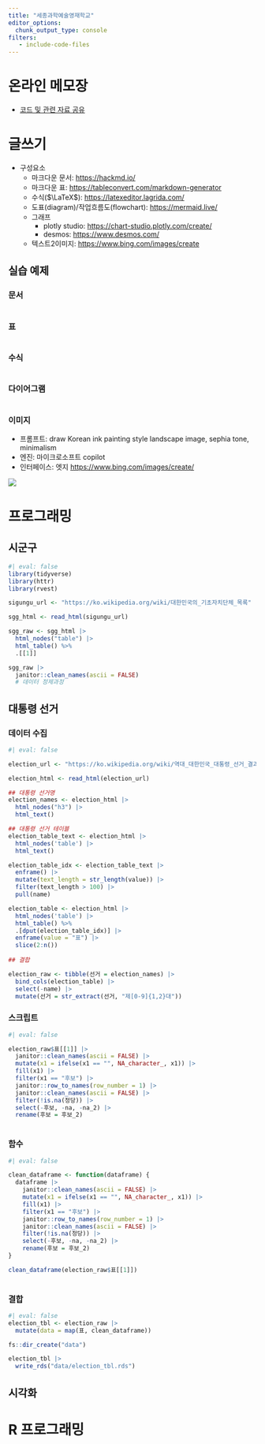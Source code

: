 ```yaml
---
title: "세종과학예술영재학교"
editor_options: 
  chunk_output_type: console
filters:
   - include-code-files
---
```




# 온라인 메모장

- [코드 및 관련 자료 공유](https://hackmd.io/@_NnKkWt7T5iYIToOD1QWRg/HJBRLC3D6)

# 글쓰기

- 구성요소
  - 마크다운 문서: <https://hackmd.io/>
  - 마크다운 표: <https://tableconvert.com/markdown-generator>
  - 수식($\LaTeX$): <https://latexeditor.lagrida.com/>
  - 도표(diagram)/작업흐름도(flowchart): <https://mermaid.live/>
  - 그래프
    - plotly studio: <https://chart-studio.plotly.com/create/>
    - desmos: <https://www.desmos.com/>
  - 텍스트2이미지: <https://www.bing.com/images/create>  


## 실습 예제 

::: {.panel-tabset}

### 문서

```.python
```

### 표

```.python
```

### 수식

```.python
```

### 다이어그램

```.python
```

### 이미지

- 프롬프트: draw Korean ink painting style landscape image, sephia tone, minimalism
- 엔진: 마이크로소프트 copilot
- 인터페이스: 엣지 <https://www.bing.com/images/create/>

![](images/_f9e38cf4-8c32-4d51-8b18-2b55328426a3.jpg)


:::



# 프로그래밍

## 시군구

```r
#| eval: false
library(tidyverse)
library(httr)
library(rvest)

sigungu_url <- "https://ko.wikipedia.org/wiki/대한민국의_기초자치단체_목록"

sgg_html <- read_html(sigungu_url)

sgg_raw <- sgg_html |> 
  html_nodes("table") |>
  html_table() %>%
  .[[1]]

sgg_raw |> 
  janitor::clean_names(ascii = FALSE)  
  # 데이터 정제과정

```


## 대통령 선거

### 데이터 수집

```r
#| eval: false

election_url <- "https://ko.wikipedia.org/wiki/역대_대한민국_대통령_선거_결과"

election_html <- read_html(election_url)

## 대통령 선거명
election_names <- election_html |> 
  html_nodes("h3") |> 
  html_text()

## 대통령 선거 테이블
election_table_text <- election_html |> 
  html_nodes('table') |> 
  html_text() 

election_table_idx <- election_table_text |> 
  enframe() |> 
  mutate(text_length = str_length(value)) |> 
  filter(text_length > 100) |> 
  pull(name)

election_table <- election_html |> 
  html_nodes('table') |> 
  html_table() %>%
  .[dput(election_table_idx)] |> 
  enframe(value = "표") |> 
  slice(2:n())
  
## 결합

election_raw <- tibble(선거 = election_names) |> 
  bind_cols(election_table) |> 
  select(-name) |> 
  mutate(선거 = str_extract(선거, "제[0-9]{1,2}대"))

```

### 스크립트

```r
#| eval: false

election_raw$표[[1]] |> 
  janitor::clean_names(ascii = FALSE) |> 
  mutate(x1 = ifelse(x1 == "", NA_character_, x1)) |> 
  fill(x1) |> 
  filter(x1 == "후보") |> 
  janitor::row_to_names(row_number = 1) |> 
  janitor::clean_names(ascii = FALSE) |>
  filter(!is.na(정당)) |> 
  select(-후보, -na, -na_2) |> 
  rename(후보 = 후보_2)
  
```


### 함수

```r
#| eval: false

clean_dataframe <- function(dataframe) {
  dataframe |> 
    janitor::clean_names(ascii = FALSE) |> 
    mutate(x1 = ifelse(x1 == "", NA_character_, x1)) |> 
    fill(x1) |> 
    filter(x1 == "후보") |> 
    janitor::row_to_names(row_number = 1) |> 
    janitor::clean_names(ascii = FALSE) |>
    filter(!is.na(정당)) |> 
    select(-후보, -na, -na_2) |> 
    rename(후보 = 후보_2)
}

clean_dataframe(election_raw$표[[1]])
  
```

### 결합

```r
#| eval: false
election_tbl <- election_raw |> 
  mutate(data = map(표, clean_dataframe)) 

fs::dir_create("data")

election_tbl |> 
  write_rds("data/election_tbl.rds")
```


## 시각화

# R 프로그래밍


